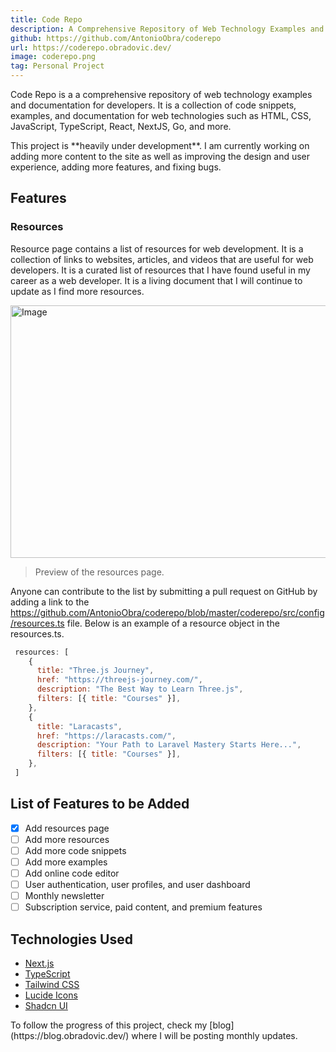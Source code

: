 ```yaml
---
title: Code Repo
description: A Comprehensive Repository of Web Technology Examples and Documentation for Developers
github: https://github.com/AntonioObra/coderepo
url: https://coderepo.obradovic.dev/
image: coderepo.png
tag: Personal Project
---
```


Code Repo is a a comprehensive repository of web technology examples and documentation for developers. It is a collection of code snippets, examples, and documentation for web technologies such as HTML, CSS, JavaScript, TypeScript, React, NextJS, Go, and more.

<Callout type="notice">
 This project is **heavily under development**. I am currently working on adding more content to the site as well as improving the design and user experience, adding more features, and fixing bugs.
</Callout>

## Features
### Resources
Resource page contains a list of resources for web development. It is a collection of links to websites, articles, and videos that are useful for web developers. It is a curated list of resources that I have found useful in my career as a web developer. It is a living document that I will continue to update as I find more resources. 

<Image
  src="/images/projects/coderepo-resources.png"
  width="718"
  height="404"
  alt="Image"
/>
> Preview of the resources page.

Anyone can contribute to the list by submitting a pull request on GitHub by adding a link to the https://github.com/AntonioObra/coderepo/blob/master/coderepo/src/config/resources.ts file. Below is an example of a resource object in the resources.ts.

```js
 resources: [
    {
      title: "Three.js Journey",
      href: "https://threejs-journey.com/",
      description: "The Best Way to Learn Three.js",
      filters: [{ title: "Courses" }],
    },
    {
      title: "Laracasts",
      href: "https://laracasts.com/",
      description: "Your Path to Laravel Mastery Starts Here...",
      filters: [{ title: "Courses" }],
    },
 ]
```

## List of Features to be Added
- [x] Add resources page
- [ ] Add more resources
- [ ] Add more code snippets
- [ ] Add more examples
- [ ] Add online code editor
- [ ] User authentication, user profiles, and user dashboard
- [ ] Monthly newsletter
- [ ] Subscription service, paid content, and premium features

## Technologies Used
- [Next.js](https://nextjs.org/)
- [TypeScript](https://www.typescriptlang.org/)
- [Tailwind CSS](https://tailwindcss.com/)
- [Lucide Icons](https://lucide.dev/)
- [Shadcn UI](https://ui.shadcn.com/)

<Callout>
 To follow the progress of this project, check my [blog](https://blog.obradovic.dev/) where I will be posting monthly updates.
</Callout>